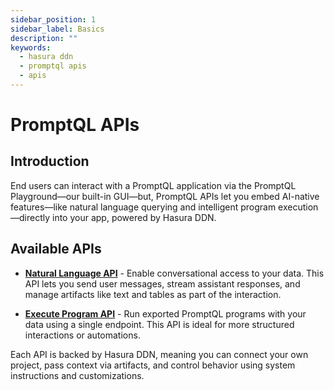 ```yaml
---
sidebar_position: 1
sidebar_label: Basics
description: ""
keywords:
  - hasura ddn
  - promptql apis
  - apis
---
```



# PromptQL APIs

## Introduction

End users can interact with a PromptQL application via the PromptQL Playground—our built-in GUI—but, PromptQL APIs let
you embed AI-native features—like natural language querying and intelligent program execution—directly into your app,
powered by Hasura DDN.

## Available APIs

- **[Natural Language API](/promptql-apis/natural-language-api.mdx)** - Enable conversational access to your data. This
  API lets you send user messages, stream assistant responses, and manage artifacts like text and tables as part of the
  interaction.

- **[Execute Program API](/promptql-apis/execute-program-api.mdx)** - Run exported PromptQL programs with your data
  using a single endpoint. This API is ideal for more structured interactions or automations.

Each API is backed by Hasura DDN, meaning you can connect your own project, pass context via artifacts, and control
behavior using system instructions and customizations.
